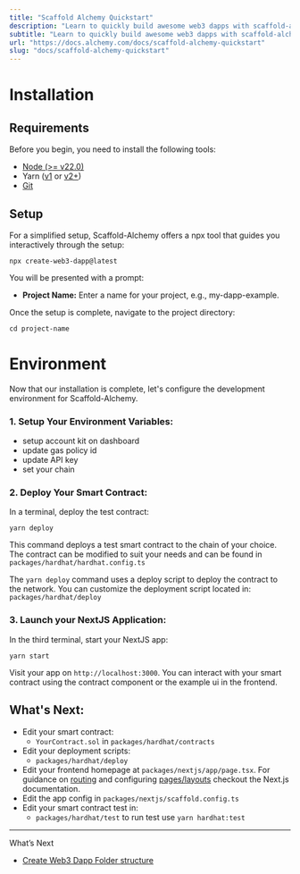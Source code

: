 ```yaml
---
title: "Scaffold Alchemy Quickstart"
description: "Learn to quickly build awesome web3 dapps with scaffold-alchemy"
subtitle: "Learn to quickly build awesome web3 dapps with scaffold-alchemy"
url: "https://docs.alchemy.com/docs/scaffold-alchemy-quickstart"
slug: "docs/scaffold-alchemy-quickstart"
---
```


# Installation

## Requirements

Before you begin, you need to install the following tools:

* [Node (>= v22.0)](https://nodejs.org/en/download/)
* Yarn ([v1](https://classic.yarnpkg.com/en/docs/install/) or [v2+](https://yarnpkg.com/getting-started/install))
* [Git](https://git-scm.com/downloads)

## Setup

For a simplified setup, Scaffold-Alchemy offers a npx tool that guides you interactively through the setup:

```shell
npx create-web3-dapp@latest
```

You will be presented with a prompt:

* **Project Name:** Enter a name for your project, e.g., my-dapp-example.

Once the setup is complete, navigate to the project directory:

```shell
cd project-name
```

# Environment

Now that our installation is complete, let's configure the development environment for Scaffold-Alchemy.

### 1. **Setup Your Environment Variables**:

* setup account kit on dashboard
* update gas policy id
* update API key
* set your chain

### 2. **Deploy Your Smart Contract**:

In a terminal, deploy the test contract:

```shell
yarn deploy
```

This command deploys a test smart contract to the chain of your choice. The contract can be modified to suit your needs and can be found in `packages/hardhat/hardhat.config.ts`

The `yarn deploy` command uses a deploy script to deploy the contract to the network. You can customize the deployment script located in: `packages/hardhat/deploy`

### 3. **Launch your NextJS Application**:

In the third terminal, start your NextJS app:

```shell
yarn start
```

Visit your app on `http://localhost:3000`. You can interact with your smart contract using the contract component or the example ui in the frontend.

## What's Next:

* Edit your smart contract:
  * `YourContract.sol` in `packages/hardhat/contracts`
* Edit your deployment scripts:
  * `packages/hardhat/deploy`
* Edit your frontend homepage at `packages/nextjs/app/page.tsx`. For guidance on [routing](https://nextjs.org/docs/app/building-your-application/routing/defining-routes) and configuring [pages/layouts](https://nextjs.org/docs/app/building-your-application/routing/pages-and-layouts) checkout the Next.js documentation.
* Edit the app config in `packages/nextjs/scaffold.config.ts`
* Edit your smart contract test in:
  * `packages/hardhat/test` to run test use `yarn hardhat:test`

***

What’s Next

* [Create Web3 Dapp Folder structure](/docs/cw3d-folder-structure)
